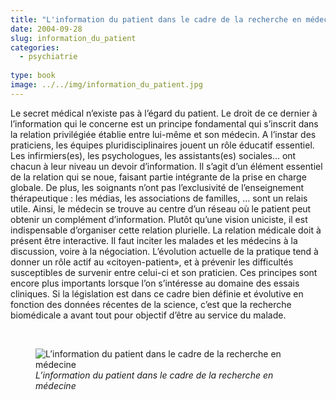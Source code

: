 ```yaml
---
title: "L'information du patient dans le cadre de la recherche en médecine"
date: 2004-09-28
slug: information_du_patient
categories:
  - psychiatrie
  
type: book
image: ../../img/information_du_patient.jpg
---
```


Le secret médical n’existe pas à l’égard du patient.
Le droit de ce dernier à l’information qui le concerne est un principe fondamental qui s’inscrit dans la relation privilégiée établie entre lui-même et son médecin.
A l’instar des praticiens, les équipes pluridisciplinaires jouent un rôle éducatif essentiel.
Les infirmiers(es), les psychologues, les assistants(es) sociales… ont chacun à leur niveau un devoir d’information.
Il s’agit d’un élément essentiel de la relation qui se noue, faisant partie intégrante de la prise en charge globale.
De plus, les soignants n’ont pas l’exclusivité de l’enseignement thérapeutique : les médias, les associations de familles, … sont un relais utile.
Ainsi, le médecin se trouve au centre d’un réseau où le patient peut obtenir un complément d’information.
Plutôt qu’une vision uniciste, il est indispensable d’organiser cette relation plurielle.
La relation médicale doit à présent être interactive.
Il faut inciter les malades et les médecins à la discussion, voire à la négociation.
L’évolution actuelle de la pratique tend à donner un rôle actif au «citoyen-patient», et à prévenir les difficultés susceptibles de survenir entre celui-ci et son praticien.
Ces principes sont encore plus importants lorsque l’on s’intéresse au domaine des essais cliniques.
Si la législation est dans ce cadre bien définie et évolutive en fonction des données récentes de la science, c’est que la recherche biomédicale a avant tout pour objectif d'être au service du malade.

<br>

![_L'information du patient dans le cadre de la recherche en médecine_](../../img/information_du_patient.jpg)
